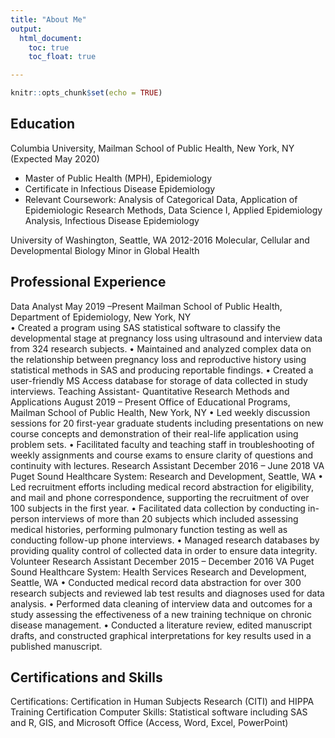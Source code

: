 ```yaml
---
title: "About Me"
output: 
  html_document:
    toc: true
    toc_float: true

---
```


```r
knitr::opts_chunk$set(echo = TRUE)
```


## Education


Columbia University, Mailman School of Public Health, New York, NY (Expected May 2020)	

* Master of Public Health (MPH), Epidemiology
* Certificate in Infectious Disease Epidemiology
* Relevant Coursework: Analysis of Categorical Data, Application of Epidemiologic Research Methods, Data Science I, Applied Epidemiology Analysis, Infectious Disease Epidemiology


University of Washington, Seattle, WA					                	      2012-2016
Molecular, Cellular and Developmental Biology 
Minor in Global Health


## Professional Experience
Data Analyst 									                May 2019 –Present 
Mailman School of Public Health, Department of Epidemiology, New York, NY     
•	Created a program using SAS statistical software to classify the developmental stage at pregnancy loss using ultrasound and interview data from 324 research subjects.
•	Maintained and analyzed complex data on the relationship between pregnancy loss and reproductive history using statistical methods in SAS and producing reportable findings.
•	Created a user-friendly MS Access database for storage of data collected in study interviews. 
Teaching Assistant- Quantitative Research Methods and Applications  	           August 2019 – Present                Office of Educational Programs, Mailman School of Public Health, New York, NY
•	Led weekly discussion sessions for 20 first-year graduate students including presentations on new course concepts and demonstration of their real-life application using problem sets.
•	Facilitated faculty and teaching staff in troubleshooting of weekly assignments and course exams to ensure clarity of questions and continuity with lectures.
Research Assistant		                                                                                 December 2016 – June 2018     VA Puget Sound Healthcare System: Research and Development, Seattle, WA
•	Led recruitment efforts including medical record abstraction for eligibility, and mail and phone correspondence, supporting the recruitment of over 100 subjects in the first year. 
•	Facilitated data collection by conducting in-person interviews of more than 20 subjects which included assessing medical histories, performing pulmonary function testing as well as conducting follow-up phone interviews. 
•	Managed research databases by providing quality control of collected data in order to ensure data integrity.
Volunteer Research Assistant				                  December 2015 – December 2016
VA Puget Sound Healthcare System: Health Services Research and Development, Seattle, WA 
•	Conducted medical record data abstraction for over 300 research subjects and reviewed lab test results and diagnoses used for data analysis. 
•	Performed data cleaning of interview data and outcomes for a study assessing the effectiveness of a new training technique on chronic disease management.
•	Conducted a literature review, edited manuscript drafts, and constructed graphical interpretations for key results used in a published manuscript. 


## Certifications and Skills 
Certifications: Certification in Human Subjects Research (CITI) and HIPPA Training Certification Computer Skills: Statistical software including SAS and R, GIS, and Microsoft Office (Access, Word, Excel, PowerPoint)

